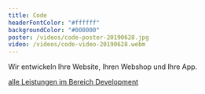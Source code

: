 ```yaml
---
title: Code
headerFontColor: "#ffffff"
backgroundColor: "#000000"
poster: /videos/code-poster-20190628.jpg
video: /videos/code-video-20190628.webm
---
```


Wir entwickeln Ihre Website, Ihren Webshop und Ihre App.

[alle Leistungen im Bereich Development](/development/)
